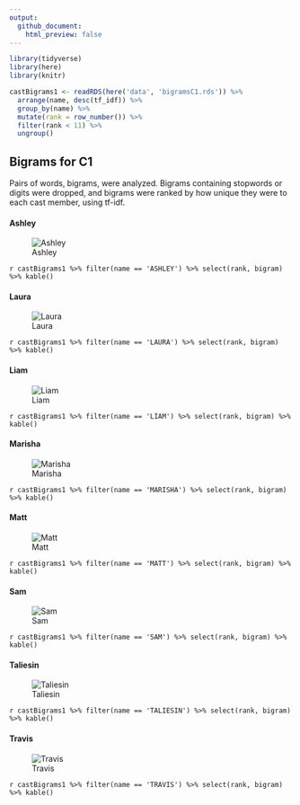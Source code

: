 ```yaml
---
output:
  github_document:
    html_preview: false
---
```


```r
library(tidyverse)
library(here)
library(knitr)

castBigrams1 <- readRDS(here('data', 'bigramsC1.rds')) %>% 
  arrange(name, desc(tf_idf)) %>% 
  group_by(name) %>% 
  mutate(rank = row_number()) %>% 
  filter(rank < 11) %>% 
  ungroup()
```

## Bigrams for C1

Pairs of words, bigrams, were analyzed. Bigrams containing stopwords or digits were dropped, and bigrams were ranked by how unique they were to each cast member, using tf-idf.

#### Ashley

![Ashley](../plots/bigramClouds/C1/C1ASHLEY.png)

`r castBigrams1 %>% filter(name == 'ASHLEY') %>% select(rank, bigram) %>% kable()`

#### Laura

![Laura](../plots/bigramClouds/C1/C1LAURA.png)

`r castBigrams1 %>% filter(name == 'LAURA') %>% select(rank, bigram) %>% kable()`


#### Liam

![Liam](../plots/bigramClouds/C1/C1LIAM.png)

`r castBigrams1 %>% filter(name == 'LIAM') %>% select(rank, bigram) %>% kable()`


#### Marisha

![Marisha](../plots/bigramClouds/C1/C1MARISHA.png)

`r castBigrams1 %>% filter(name == 'MARISHA') %>% select(rank, bigram) %>% kable()`

#### Matt

![Matt](../plots/bigramClouds/C1/C1MATT.png)

`r castBigrams1 %>% filter(name == 'MATT') %>% select(rank, bigram) %>% kable()`

#### Sam

![Sam](../plots/bigramClouds/C1/C1SAM.png)

`r castBigrams1 %>% filter(name == 'SAM') %>% select(rank, bigram) %>% kable()`

#### Taliesin

![Taliesin](../plots/bigramClouds/C1/C1TALIESIN.png)

`r castBigrams1 %>% filter(name == 'TALIESIN') %>% select(rank, bigram) %>% kable()`

#### Travis

![Travis](../plots/bigramClouds/C1/C1TRAVIS.png)

`r castBigrams1 %>% filter(name == 'TRAVIS') %>% select(rank, bigram) %>% kable()`
